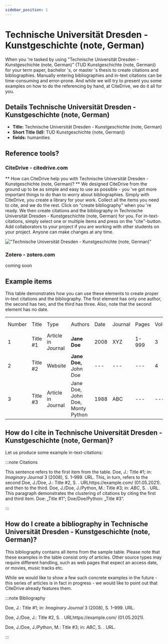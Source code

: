 ```yaml
---
sidebar_position: 1
---
```


# Technische Universität Dresden - Kunstgeschichte (note, German)

When you 're tasked by using "Technische Universität Dresden - Kunstgeschichte (note, German)" (TUD Kunstgeschichte (note, German)) for your term paper, bachelor 's, or master 's thesis to create citations and bibliographies.
Manually entering bibliographies and in-text citations can be time-consuming and error-prone. And while we will try to present you some examples on how to do the referencing by hand, at CiteDrive, we do it all for you.

## Details  Technische Universität Dresden - Kunstgeschichte (note, German)
* **Title:** Technische Universität Dresden - Kunstgeschichte (note, German)
* **Short Title (Id):** TUD Kunstgeschichte (note, German))
* **fields:** humanities

## Reference tools?
### CiteDrive - citedrive.com
** How can CiteDrive help you with Technische Universität Dresden - Kunstgeschichte (note, German)? **
We designed CiteDrive from the ground up to be as simple and easy to use as possible - you 've got more important things to do than to worry about bibliographies. Simply with CiteDrive, you create a library for your work. Collect all the items you need to cite, and we do the rest. Click on "create bibliography" when you 're ready. We then create citations and the bibliography in Technische Universität Dresden - Kunstgeschichte (note, German) for you. For in-text-citations, simply select one or multiple items and press on the "cite"-button. Add collaborators to your project if you are working with other students on your project. Anyone can make changes at any time.


!["Technische Universität Dresden - Kunstgeschichte (note, German)"](images/technische-universitat-dresden--kunstgeschichte-note-german.svg "Choose Technische Universität Dresden - Kunstgeschichte (note, German) in the CiteDrive App")

### Zotero - zotero.com

coming soon

## Example items

This table demonstrates how you can use these elements to create proper in-text citations and the bibliography. The first element has only one author, the second has two, and the third has three. Also, note that the second element has no date.


<table>
  <tr>
   <td>Number
   </td>
   <td>Title
   </td>
   <td>Type
   </td>
   <td>Authors
   </td>
   <td>Date
   </td>
   <td>Journal
   </td>
   <td>Pages
   </td>
   <td>Volume
   </td>
   <td>Issue
   </td>
   <td>Access Date
   </td>
  </tr>
  <tr>
   <td>1
   </td>
   <td>Title #1
   </td>
   <td>Article in Journal
   </td>
   <td><strong>Jane Doe</strong>
   </td>
   <td>2008
   </td>
   <td>XYZ
   </td>
   <td>1-999
   </td>
   <td>3
   </td>
   <td>2
   </td>
   <td>--
   </td>
  </tr>
  <tr>
   <td>
2
   </td>
   <td>Title #2
   </td>
   <td>Website
   </td>
   <td><strong>Jane Doe, </strong>John Doe
   </td>
   <td>---
   </td>
   <td>---
   </td>
   <td>---
   </td>
   <td>4
   </td>
   <td>---
   </td>
   <td>2020-05-01
   </td>
  </tr>
  <tr>
   <td>3
   </td>
   <td>Title #3
   </td>
   <td>Article in Journal
   </td>
   <td>Jane Doe, John Doe, Monty Python
   </td>
   <td>1988
   </td>
   <td>ABC
   </td>
   <td>---
   </td>
   <td>---
   </td>
   <td>16
   </td>
   <td>---
   </td>
  </tr>
</table>



## How do I cite in  Technische Universität Dresden - Kunstgeschichte (note, German)?

Let us produce some example in-text-citations:

:::note Citations


This sentence refers to the first item from the table. Doe, J.: Title #1; in: <i>Imaginary Journal</i> 3 (2008), S. 1–999. URL. This, in turn, refers to the second Doe, J./Doe, J.: Title #2, S. . URLhttps://example.com/ (01.05.2021).
and then to the third.  Doe, J./Doe, J./Python, M.: Title #3; in: <i>ABC</i>, S. . URL.
This paragraph demonstrates the clustering of citations by citing the first and third item. Doe: „Title #1“; Doe/Doe/Python: „Title #3“.

:::

## How do I create a bibliography in Technische Universität Dresden - Kunstgeschichte (note, German)?

This bibliography contains all items from the sample table. Please note that these examples in the table consist only of articles. Other source types may require different handling, such as web pages that expect an access date, or movies, music tracks etc.

While we would like to show a few such concrete examples in the future - this series of articles is in fact in progress - we would like to point out that CiteDrive already features them.

:::note Bibliography

Doe, J.: Title #1; in: <i>Imaginary Journal</i> 3 (2008),  S. 1–999. URL.

Doe, J./Doe, J.: Title #2,  S. . URLhttps://example.com/ (01.05.2021).

Doe, J./Doe, J./Python, M.: Title #3; in: <i>ABC</i>,  S. . URL.



:::


        